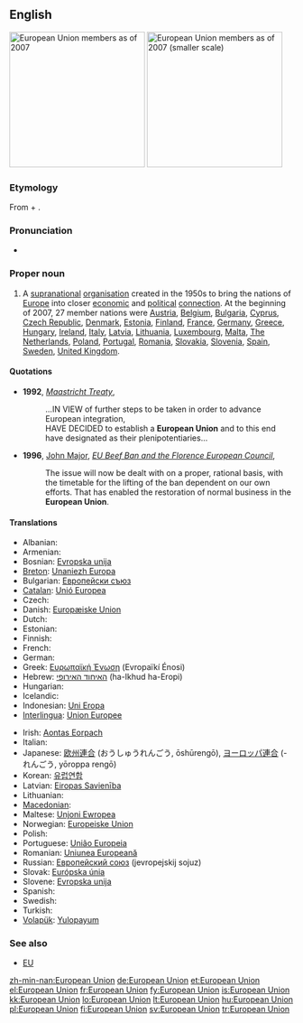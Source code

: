 {{wikipedia}}
==English==
[[Image:Location European Union.svg|thumb|right|240px|European Union members as of 2007]]
[[Image:EUenl-EU27.png|thumb|right|240px|European Union members as of 2007 (smaller scale)]]

===Etymology===
From {{term|European}} + {{term|union|Union}}.

===Pronunciation===
* {{IPA|/ˌjʊəɹəˈpiːən ˈjuːnjən/}}

===Proper noun===
{{en-proper noun|sg=[[European]] [[union|Union]]}}

# A [[supranational]] [[organisation]] created in the 1950s to bring the nations of [[Europe]] into closer [[economic]] and [[political]] [[connection]]. At the beginning of 2007, 27 member nations were [[Austria]], [[Belgium]], [[Bulgaria]], [[Cyprus]], [[Czech Republic]], [[Denmark]], [[Estonia]], [[Finland]], [[France]], [[Germany]], [[Greece]], [[Hungary]], [[Ireland]], [[Italy]], [[Latvia]], [[Lithuania]], [[Luxembourg]], [[Malta]], [[The Netherlands]], [[Poland]], [[Portugal]], [[Romania]], [[Slovakia]], [[Slovenia]], [[Spain]], [[Sweden]], [[United Kingdom]].

====Quotations====
* '''1992''', ''[[w:Maastricht Treaty|Maastricht Treaty]]'',
*: ...IN VIEW of further steps to be taken in order to advance European integration,<br/>HAVE DECIDED to establish a '''European Union''' and to this end have designated as their plenipotentiaries...
* '''1996''', [[w:John Major|John Major]], ''[[s:EU Beef Ban and the Florence European Council|EU Beef Ban and the Florence European Council]]'',
*: The issue will now be dealt with on a proper, rational basis, with the timetable for the lifting of the ban dependent on our own efforts. That has enabled the restoration of normal business in the '''European Union'''.

====Translations====
{{trans-top|The European Union}}
* Albanian: {{t+|sq|Bashkimi Evropian|xs=Albanian}}
* Armenian: {{t|hy|Եվրամիություն|sc=Armn|tr=Evramiut’yun}}
* Bosnian: [[Evropska unija]] {{f}}
* [[Breton]]: [[Unaniezh Europa]]
* Bulgarian: [[Европейски съюз]]
* [[Catalan]]: [[Unió Europea]] {{f}}
* Czech: {{t-|cs|Evropská unie|f}}
* Danish: [[Europæiske Union]]
* Dutch: {{t+|nl|Europese Unie|f}}
* Estonian: {{t-|et|Euroopa Liit}}
* Finnish: {{t+|fi|Euroopan unioni}}
* French: {{t+|fr|Union européenne|f}}
* German: {{t+|de|Europäische Union|f}}
* Greek: [[Ευρωπαϊκή Ένωση]] (Evropaïkí Énosi) {{f}}
* Hebrew: [[האיחוד האירופי]] (ha-Ikhud ha-Eropi) {{m}}
* Hungarian: {{t+|hu|Európai Unió}}
* Icelandic: {{t+|is|Evrópusambandið|n}}
* Indonesian: [[Uni Eropa]]
* [[Interlingua]]: [[Union Europee]]
{{trans-mid}}
* Irish: [[Aontas Eorpach]]
* Italian: {{t-|it|Unione Europea}}
* Japanese: [[欧州連合]] (おうしゅうれんごう, ōshūrengō), [[ヨーロッパ連合]] (-れんごう, yōroppa rengō)
* Korean: [[유럽연합]]
* Latvian: [[Eiropas Savienība]] {{f}}
* Lithuanian: {{t+|lt|Europos Sąjunga|xs=Lithuanian}}
* [[Macedonian]]: {{t-|mk|Европска Унија|f|tr=Évropska Únija|sc=Cyrl|xs=Macedonian}}
* Maltese: [[Unjoni Ewropea]]
* Norwegian: [[Europeiske Union]]
* Polish: {{t+|pl|Unia Europejska|f}}
* Portuguese: [[União Europeia]] {{f}}
* Romanian: [[Uniunea Europeană]] {{f}}
* Russian: [[Европейский союз]] (jevropejskij sojuz) {{m}}
* Slovak: [[Európska únia]] {{f}}
* Slovene: [[Evropska unija]] {{f}}
* Spanish: {{t+|es|Unión Europea|f}}
* Swedish: {{t+|sv|Europeiska unionen}}
* Turkish: {{t+|tr|Avrupa Birliği}}
* [[Volapük]]: [[Yulopayum]]
{{trans-bottom}}

===See also===
* [[EU]]

[[zh-min-nan:European Union]]
[[de:European Union]]
[[et:European Union]]
[[el:European Union]]
[[fr:European Union]]
[[fy:European Union]]
[[is:European Union]]
[[kk:European Union]]
[[lo:European Union]]
[[lt:European Union]]
[[hu:European Union]]
[[pl:European Union]]
[[fi:European Union]]
[[sv:European Union]]
[[tr:European Union]]